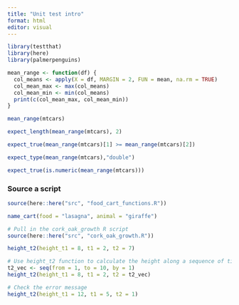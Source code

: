 ```yaml
---
title: "Unit test intro"
format: html
editor: visual
---
```


```r
library(testthat)
library(here)
library(palmerpenguins)
```

```r
mean_range <- function(df) {
  col_means <- apply(X = df, MARGIN = 2, FUN = mean, na.rm = TRUE)
  col_mean_max <- max(col_means)
  col_mean_min <- min(col_means)
  print(c(col_mean_max, col_mean_min))
}

mean_range(mtcars)
```

```r
expect_length(mean_range(mtcars), 2)
```

```r
expect_true(mean_range(mtcars)[1] >= mean_range(mtcars)[2])

expect_type(mean_range(mtcars),"double")

expect_true(is.numeric(mean_range(mtcars)))
```

### Source a script

```r
source(here::here("src", "food_cart_functions.R"))

name_cart(food = "lasagna", animal = "giraffe")
```

```r
# Pull in the cork_oak_growth R script
source(here::here("src", "cork_oak_growth.R"))

height_t2(height_t1 = 8, t1 = 2, t2 = 7)

# Use height_t2 function to calculate the height along a sequence of times.
t2_vec <- seq(from = 1, to = 10, by = 1)
height_t2(height_t1 = 8, t1 = 2, t2 = t2_vec)

# Check the error message
height_t2(height_t1 = 12, t1 = 5, t2 = 1)
```
